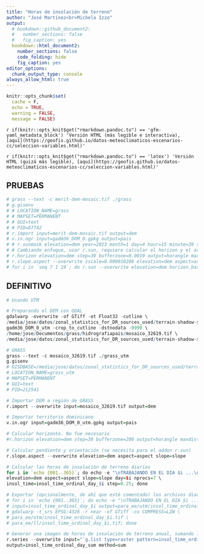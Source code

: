```yaml
---
title: "Horas de insolación de terreno"
author: "José Martínez<br>Michela Izzo"
output:
  # bookdown::github_document2:
  #   number_sections: false
  #   fig_caption: yes
  bookdown::html_document2:
    number_sections: false
    code_folding: hide
    fig_caption: yes
editor_options: 
  chunk_output_type: console
always_allow_html: true
---
```


```r
knitr::opts_chunk$set(
  cache = F, 
  echo = TRUE,
  warning = FALSE,
  message = FALSE)
```

`r if(knitr::opts_knit$get("rmarkdown.pandoc.to") == 'gfm-yaml_metadata_block') 'Versión HTML (más legible e interactiva), [aquí](https://geofis.github.io/datos-meteoclimaticos-escenarios-cc/seleccion-variables.html)'`

`r if(knitr::opts_knit$get("rmarkdown.pandoc.to") == 'latex') 'Versión HTML (quizá más legible), [aquí](https://geofis.github.io/datos-meteoclimaticos-escenarios-cc/seleccion-variables.html)'`


## PRUEBAS

```r
# grass --text -c merit-dem-mosaic.tif ./grass
# g.gisenv 
# # LOCATION_NAME=grass
# # MAPSET=PERMANENT
# # GUI=text
# # PID=87742
# r.import input=merit-dem-mosaic.tif output=dem
# v.in.ogr input=gadm36_DOM_0.gpkg output=pais
# # r.sunmask elevation=dem year=2023 month=1 day=4 hour=15 minute=39 timezone=-4 output=testing #Extremadamente lento
# # Cambiando enfoque, usar r.sun, requiere calcular el horizon y el aspect
# r.horizon elevation=dem step=30 bufferzone=0.0019 output=horangle maxdistance=0.046
# r.slope.aspect --overwrite zscale=0.000010288 elevation=dem aspect=aspect slope=slope
# for i in `seq 7 1 19`; do r.sun --overwrite elevation=dem horizon_basename=horangle horizon_step=30 aspect=aspect slope=slope incidout=incidout_t$i day=4 time=$i nprocs=7; done
```

## DEFINITIVO

```r
# Usando UTM

# Preparando el DEM con GDAL
gdalwarp -overwrite -of GTiff -ot Float32 -cutline \
/media/jose/datos/zonal_statistics_for_DR_sources_used/terrain-shadow-sombra-terreno/gadm36_DOM_0_utm.gpkg -cl \
gadm36_DOM_0_utm -crop_to_cutline -dstnodata -9999 \
/home/jose/Documentos/grass/hidrografiapais/mosaico_32619.tif \
/media/jose/datos/zonal_statistics_for_DR_sources_used/terrain-shadow-sombra-terreno/mosaico_32619.tif

# GRASS
grass --text -c mosaico_32619.tif ./grass_utm
g.gisenv
# GISDBASE=/media/jose/datos/zonal_statistics_for_DR_sources_used/terrain-shadow-sombra-terreno
# LOCATION_NAME=grass_utm
# MAPSET=PERMANENT
# GUI=text
# PID=212541

# Importar DEM a región de GRASS
r.import --overwrite input=mosaico_32619.tif output=dem

# Importar territorio dominicano
v.in.ogr input=gadm36_DOM_0_utm.gpkg output=pais

# Calcular horizonte. No fue necesario
#r.horizon elevation=dem step=30 bufferzone=200 output=horangle maxdistance=5000

# Calcular pendiente y orientación (se necesita para el addon r.sun)
r.slope.aspect --overwrite elevation=dem aspect=aspect slope=slope

# Calcular las horas de insolación de terreno diarias
for i in `echo {001..365}`; do echo -e "\nTRABAJANDO EN EL DIA $i ...\n"; r.sun --overwrite \
elevation=dem aspect=aspect slope=slope day=$i nprocs=7 \
insol_time=insol_time_ordinal_day_$i step=0.25; done

# Exportar (opcionalmente, de ahí que esté comentado) los archivos diarios (subir a EE opcionalmente; no se subieron)
# for i in `echo {001..365}`; do echo -e "\nTRABAJANDO EN EL DIA $i ...\n"; r.out.gdal --overwrite \
# input=insol_time_ordinal_day_$i output=para_ee/utm/insol_time_ordinal_day_$i.tif createopt="COMPRESS=LZW"; \
# gdalwarp -t_srs EPSG:4326 -r near -of GTiff -co COMPRESS=LZW \
# para_ee/utm/insol_time_ordinal_day_$i.tif \
# para_ee/ll/insol_time_ordinal_day_$i.tif; done

# Generar una imagen de horas de insolación de terreno anual, sumando las diarias
r.series --overwrite input="`g.list type=raster pattern=insol_time_ordinal_day* sep=,`" \
output=insol_time_ordinal_day_sum method=sum
```
